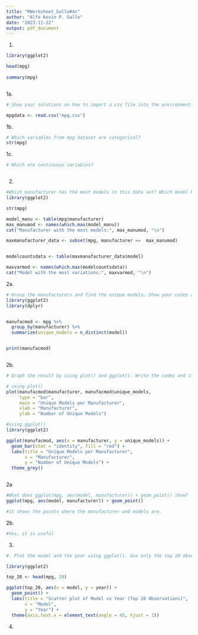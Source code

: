 ```yaml
---
title: "RWorksheet_Gallo#4c"
author: "Alfe Kevin P. Gallo"
date: "2023-11-22"
output: pdf_document
---
```

1.
```r

library(ggplot2)

head(mpg)
  
summary(mpg)



```

1a.
```r
# Show your solutions on how to import a csv file into the environment.

mpgdata <- read.csv("mpg.csv")


```
1b. 
```r
# Which variables from mpg dataset are categorical?
str(mpg)

```
1c.
```r
# Which are continuous variables?



```
2.
```r
#Which manufacturer has the most models in this data set? Which model has the most variations? Show your answe
library(ggplot2)

str(mpg)

model_manu <- table(mpg$manufacturer)
max_manumod <- names(which.max(model_manu))
cat("Manufacturer with the most models:", max_manumod, "\n")

maxmanufacturer_data <- subset(mpg, manufacturer ==  max_manumod)


modelcountsdata <- table(maxmanufacturer_data$model)

maxvarmod <- names(which.max(modelcountsdata))
cat("Model with the most variations:", maxvarmod, "\n")

```
2a.
```r
# Group the manufacturers and find the unique models. Show your codes and result.
library(ggplot2)
library(dplyr)


manufacmod <- mpg %>%
  group_by(manufacturer) %>%
  summarize(unique_models = n_distinct(model))


print(manufacmod)



```
2b.
```r
# Graph the result by using plot() and ggplot(). Write the codes and its result.

# using plot() 
plot(manufacmod$manufacturer, manufacmod$unique_models, 
     type = "bar", 
     main = "Unique Models per Manufacturer",
     xlab = "Manufacturer",
     ylab = "Number of Unique Models")

#using ggplot() 
library(ggplot2)

ggplot(manufacmod, aes(x = manufacturer, y = unique_models)) +
  geom_bar(stat = "identity", fill = "red") +
  labs(title = "Unique Models per Manufacturer",
       x = "Manufacturer",
       y = "Number of Unique Models") +
  theme_grey()



```
2a
```r
#What does ggplot(mpg, aes(model, manufacturer)) + geom_point() show?
ggplot(mpg, aes(model, manufacturer)) + geom_point()

#it shows the points where the manufacturer and models are.

```
2b.
```r
#Yes, it is useful

```
3.
```r
#. Plot the model and the year using ggplot(). Use only the top 20 observations. Write the codes and its results.

library(ggplot2)

top_20 <- head(mpg, 20)

ggplot(top_20, aes(x = model, y = year)) +
  geom_point() +
  labs(title = "Scatter plot of Model vs Year (Top 20 Observations)",
       x = "Model",
       y = "Year") +
  theme(axis.text.x = element_text(angle = 45, hjust = 1)) 
```
4.
```r

```
